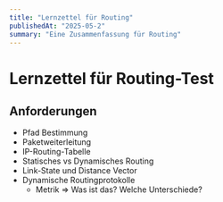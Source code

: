 ```yaml
---
title: "Lernzettel für Routing"
publishedAt: "2025-05-2"
summary: "Eine Zusammenfassung für Routing"
---
```


# Lernzettel für Routing-Test

## Anforderungen

- Pfad Bestimmung
- Paketweiterleitung
- IP-Routing-Tabelle
- Statisches vs Dynamisches Routing
- Link-State und Distance Vector
- Dynamische Routingprotokolle
  - Metrik => Was ist das? Welche Unterschiede?
